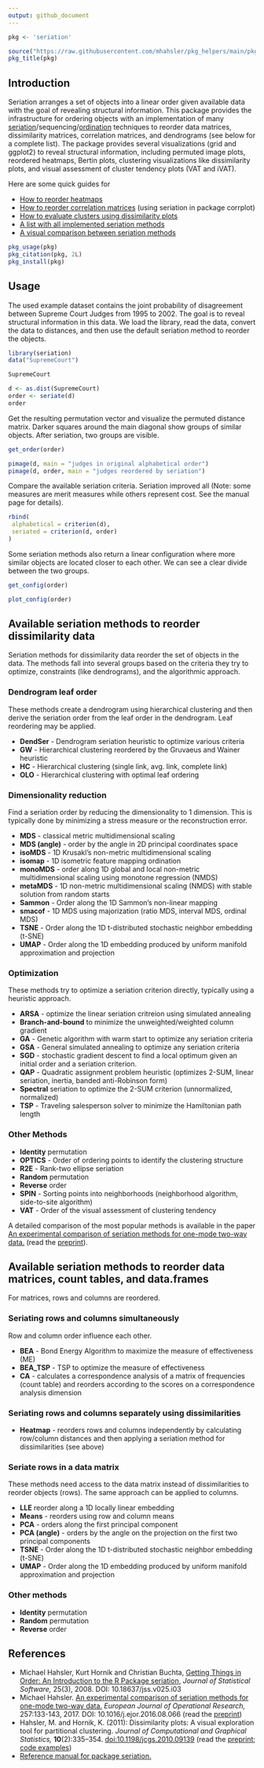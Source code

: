 ```yaml
---
output: github_document
---
```


```r
pkg <- 'seriation'

source("https://raw.githubusercontent.com/mhahsler/pkg_helpers/main/pkg_helpers.R")
pkg_title(pkg)
```

## Introduction

Seriation arranges a set of objects into a linear order given available data with the goal of revealing structural information. This package provides the infrastructure for ordering objects 
with an implementation of many
[seriation](https://en.wikipedia.org/wiki/Seriation_(archaeology))/sequencing/[ordination](https://en.wikipedia.org/wiki/Ordination_(statistics)) techniques to reorder data matrices, dissimilarity
matrices, correlation matrices, and dendrograms (see below for a complete list). 
The package provides several visualizations (grid and ggplot2) to reveal structural information,
including permuted image plots, reordered heatmaps, Bertin plots, clustering visualizations like dissimilarity plots, and
visual assessment of cluster tendency plots (VAT and iVAT).

Here are some quick guides for

* [How to reorder heatmaps](https://mhahsler.github.io/seriation/heatmaps.html)
* [How to reorder correlation matrices](https://taiyun.github.io/corrplot/) (using seriation in package corrplot)
* [How to evaluate clusters using dissimilarity plots](https://mhahsler.github.io/seriation/seriation_cluster_evaluation.html)
* [A list with all implemented seriation methods](https://mhahsler.github.io/seriation/seriation_methods.html)
* [A visual comparison between seriation methods](https://mhahsler.github.io/seriation/visual_comparison.html)

```r
pkg_usage(pkg)
pkg_citation(pkg, 2L)
pkg_install(pkg)
```

## Usage

The used example dataset contains the joint probability of disagreement 
between Supreme Court Judges from 1995 to 2002. The goal
is to reveal structural information in this data.
We load the library, read the data, convert the data to distances, 
and then use the default seriation method to reorder the objects. 
```r
library(seriation)
data("SupremeCourt")

SupremeCourt

d <- as.dist(SupremeCourt)
order <- seriate(d)
order
```

Get the resulting permutation vector and visualize the permuted distance matrix.
Darker squares around the main diagonal show groups of similar objects.
After seriation, two groups are visible.
```r
get_order(order)
```

```r
pimage(d, main = "judges in original alphabetical order")
pimage(d, order, main = "judges reordered by seriation")
```



Compare the available seriation criteria. Seriation improved all (Note: some 
measures are merit measures while others represent cost. See the manual page for details).
```r
rbind(
 alphabetical = criterion(d),
 seriated = criterion(d, order)
)
```

Some seriation methods also return a linear configuration where more similar objects are
located closer to each other. We can see a clear divide between the two groups. 
```r
get_config(order)

plot_config(order)
```

## Available seriation methods to reorder dissimilarity data

Seriation methods for dissimilarity data reorder the set of objects in the data. 
The methods fall into several groups based on the criteria they 
try to optimize, constraints (like dendrograms), and the algorithmic approach.

### Dendrogram leaf order

These methods create a dendrogram using hierarchical clustering and then derive 
the seriation order from the leaf order in the dendrogram. 
Leaf reordering may be applied.
 
 *  **DendSer** - Dendrogram seriation heuristic to optimize various criteria
 *  **GW** - Hierarchical clustering reordered by the Gruvaeus and Wainer heuristic 
 *  **HC** - Hierarchical clustering (single link, avg. link, complete link) 
 *  **OLO** - Hierarchical clustering with optimal leaf ordering 
 
### Dimensionality reduction  

Find a seriation order by reducing the dimensionality to 1 dimension. This is typically done
by minimizing a stress measure or the reconstruction error.

 *  **MDS** - classical metric multidimensional scaling
 *  **MDS (angle)** - order by the angle in 2D principal coordinates space
 *  **isoMDS** -  1D Krusakl's non-metric multidimensional scaling
 *  **isomap** -  1D isometric feature mapping ordination
 *  **monoMDS** - order along 1D global and local non-metric multidimensional scaling using monotone regression (NMDS)
 *  **metaMDS** - 1D non-metric multidimensional scaling (NMDS) with stable solution from random starts
 *  **Sammon** - Order along the 1D Sammon's non-linear mapping
 *  **smacof** - 1D MDS using majorization (ratio MDS, interval MDS, ordinal MDS)
 *  **TSNE** - Order along the 1D t-distributed stochastic neighbor embedding (t-SNE)
 *  **UMAP** - Order along the 1D embedding produced by uniform manifold approximation and projection

### Optimization

 These methods try to optimize a seriation criterion directly, typically using a heuristic approach.
 
 *  **ARSA** - optimize the linear seriation critreion using simulated annealing   
 *  **Branch-and-bound** to minimize the unweighted/weighted column gradient 
 *  **GA** - Genetic algorithm with warm start to optimize any seriation criteria
 *  **GSA** - General simulated annealing to optimize any seriation criteria
 *  **SGD** - stochastic gradient descent to find a local optimum given an initial order and 
          a seriation criterion.
 *  **QAP** - Quadratic assignment problem heuristic (optimizes 2-SUM, linear seriation, 
          inertia, banded anti-Robinson form)
 *  **Spectral** seriation to optimize the 2-SUM criterion (unnormalized, normalized) 
 *  **TSP** - Traveling salesperson solver to minimize the Hamiltonian path length 
 
### Other Methods

 *  **Identity** permutation 
 *  **OPTICS** - Order of ordering points to identify the clustering structure
 *  **R2E** - Rank-two ellipse seriation 
 *  **Random** permutation
 *  **Reverse** order
 *  **SPIN** - Sorting points into neighborhoods (neighborhood algorithm, side-to-site algorithm)
 *  **VAT** - Order of the visual assessment of clustering tendency
  
A detailed comparison of the most popular methods is available in the paper 
[An experimental comparison of seriation methods for one-mode two-way data.](http://dx.doi.org/10.1016/j.ejor.2016.08.066) (read the [preprint](https://michael.hahsler.net/research/paper/EJOR_seriation_2016.pdf)).
  

## Available seriation methods to reorder data matrices, count tables, and data.frames  

For matrices, rows and columns are reordered. 

### Seriating rows and columns simultaneously

Row and column order influence each other.

 *  **BEA** - Bond Energy Algorithm to maximize the measure of effectiveness (ME) 
 *  **BEA_TSP** - TSP to optimize the measure of effectiveness
 *  **CA** - calculates a correspondence analysis of a matrix of frequencies (count table)
      and reorders according to the scores on a correspondence analysis dimension

### Seriating rows and columns separately using dissimilarities

 *  **Heatmap** - reorders rows and columns independently by calculating row/column distances 
      and then applying a seriation method for dissimilarities (see above)

### Seriate rows in a data matrix

These methods need access to the data matrix instead of dissimilarities
to reorder objects (rows). The same approach can be applied to columns.

 *  **LLE** reorder along a 1D locally linear embedding
 *  **Means** - reorders using row and column means
 *  **PCA** - orders along the first principal component
 *  **PCA (angle)** - orders by the angle on the projection on the first two principal components
 *  **TSNE** - Order along the 1D t-distributed stochastic neighbor embedding (t-SNE)
 *  **UMAP** - Order along the 1D embedding produced by uniform manifold approximation and projection

### Other methods
 
 *  **Identity** permutation 
 *  **Random** permutation 
 *  **Reverse** order



## References

* Michael Hahsler, Kurt Hornik and Christian Buchta, [Getting Things in Order: An Introduction to the R Package seriation,](http://dx.doi.org/10.18637/jss.v025.i03) _Journal of Statistical Software,_ 25(3), 2008.
DOI: 10.18637/jss.v025.i03
* Michael Hahsler. [An experimental comparison of seriation methods for one-mode two-way data.](http://dx.doi.org/10.1016/j.ejor.2016.08.066) _European Journal of Operational Research,_ 257:133-143, 2017. 
DOI: 10.1016/j.ejor.2016.08.066
(read the [preprint](https://michael.hahsler.net/research/paper/EJOR_seriation_2016.pdf))
* Hahsler, M. and Hornik, K. (2011): Dissimilarity plots: A visual exploration tool for partitional clustering. _Journal of Computational and Graphical Statistics,_ **10**(2):335–354. 
[doi:10.1198/jcgs.2010.09139](http://dx.doi.org/10.1198/jcgs.2010.09139) (read the
[preprint](http://michael.hahsler.net/research/paper/dissplot_JCGS2011_preprint.pdf); [code examples](https://mhahsler.github.io/seriation/seriation_cluster_evaluation.html))
* [Reference manual for package seriation.](https://www.rdocumentation.org/packages/seriation/)

